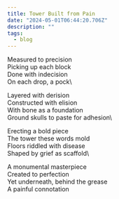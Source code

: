 ```yaml
---
title: Tower Built from Pain
date: "2024-05-01T06:44:20.706Z"
description: ""
tags:
  - blog
---
```


Measured to precision\
Picking up each block\
Done with indecision\
On each drop, a pock\\

Layered with derision\
Constructed with elision\
With bone as a foundation\
Ground skulls to paste for adhesion\\

Erecting a bold piece\
The tower these words mold\
Floors riddled with disease\
Shaped by grief as scaffold\\

A monumental masterpiece\
Created to perfection\
Yet underneath, behind the grease\
A painful connotation
